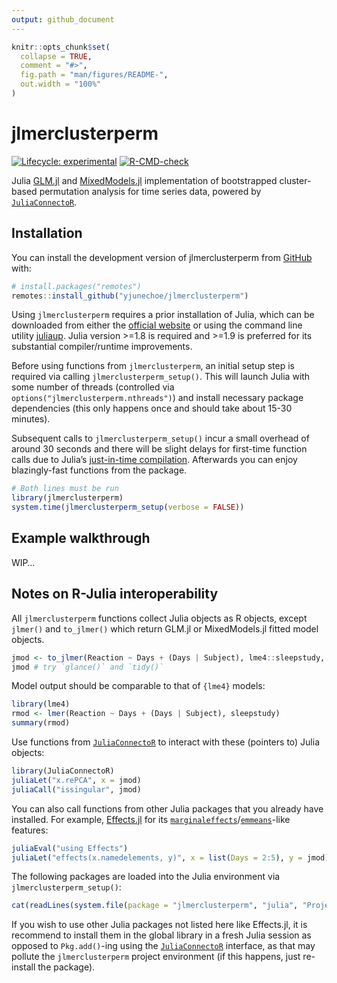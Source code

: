 ```yaml
---
output: github_document
---
```


<!-- README.md is generated from README.Rmd. Please edit that file -->

```r
knitr::opts_chunk$set(
  collapse = TRUE,
  comment = "#>",
  fig.path = "man/figures/README-",
  out.width = "100%"
)
```

# jlmerclusterperm

<!-- badges: start -->
[![Lifecycle: experimental](https://img.shields.io/badge/lifecycle-experimental-orange.svg)](https://lifecycle.r-lib.org/articles/stages.html#experimental)
[![R-CMD-check](https://github.com/yjunechoe/jlmerclusterperm/actions/workflows/R-CMD-check.yaml/badge.svg)](https://github.com/yjunechoe/jlmerclusterperm/actions/workflows/R-CMD-check.yaml)
<!-- badges: end -->

Julia [GLM.jl](https://github.com/JuliaStats/GLM.jl) and [MixedModels.jl](https://github.com/JuliaStats/MixedModels.jl) implementation of bootstrapped cluster-based permutation analysis for time series data, powered by [`JuliaConnectoR`](https://github.com/stefan-m-lenz/JuliaConnectoR).

## Installation

You can install the development version of jlmerclusterperm from [GitHub](https://github.com/yjunechoe/jlmerclusterperm) with:

``` r
# install.packages("remotes")
remotes::install_github("yjunechoe/jlmerclusterperm")
```

Using `jlmerclusterperm` requires a prior installation of Julia, which can be downloaded from either the [official website](https://julialang.org/) or using the command line utility [juliaup](https://github.com/JuliaLang/juliaup). Julia version >=1.8 is required and >=1.9 is preferred for its substantial compiler/runtime improvements.

Before using functions from `jlmerclusterperm`, an initial setup step is required via calling `jlmerclusterperm_setup()`. This will launch Julia with some number of threads (controlled via `options("jlmerclusterperm.nthreads")`) and install necessary package dependencies (this only happens once and should take about 15-30 minutes).

Subsequent calls to `jlmerclusterperm_setup()` incur a small overhead of around 30 seconds and there will be slight delays for first-time function calls due to Julia's [just-in-time compilation](https://docs.julialang.org/en/v1/). Afterwards you can enjoy blazingly-fast functions from the package.

```r
# Both lines must be run
library(jlmerclusterperm)
system.time(jlmerclusterperm_setup(verbose = FALSE))
```

## Example walkthrough

WIP...

## Notes on R-Julia interoperability

All `jlmerclusterperm` functions collect Julia objects as R objects, except `jlmer()` and `to_jlmer()` which return GLM.jl or MixedModels.jl fitted model objects.

```r
jmod <- to_jlmer(Reaction ~ Days + (Days | Subject), lme4::sleepstudy, REML = TRUE)
jmod # try `glance()` and `tidy()`
```

Model output should be comparable to that of `{lme4}` models:

```r
library(lme4)
rmod <- lmer(Reaction ~ Days + (Days | Subject), sleepstudy)
summary(rmod)
```

Use functions from [`JuliaConnectoR`](https://github.com/stefan-m-lenz/JuliaConnectoR) to interact with these (pointers to) Julia objects:

```r
library(JuliaConnectoR)
juliaLet("x.rePCA", x = jmod)
juliaCall("issingular", jmod)
```

You can also call functions from other Julia packages that you already have installed. For example, [Effects.jl](https://github.com/beacon-biosignals/Effects.jl) for its [`marginaleffects`](https://github.com/vincentarelbundock/marginaleffects)/[`emmeans`](https://github.com/rvlenth/emmeans)-like features:

```r
juliaEval("using Effects")
juliaLet("effects(x.namedelements, y)", x = list(Days = 2:5), y = jmod)
```

The following packages are loaded into the Julia environment via `jlmerclusterperm_setup()`:

```r
cat(readLines(system.file(package = "jlmerclusterperm", "julia", "Project.toml")), sep = "\n")
```

If you wish to use other Julia packages not listed here like Effects.jl, it is recommend to install them in the global library in a fresh Julia session as opposed to `Pkg.add()`-ing using the [`JuliaConnectoR`](https://github.com/stefan-m-lenz/JuliaConnectoR) interface, as that may pollute the `jlmerclusterperm` project environment (if this happens, just re-install the package).
